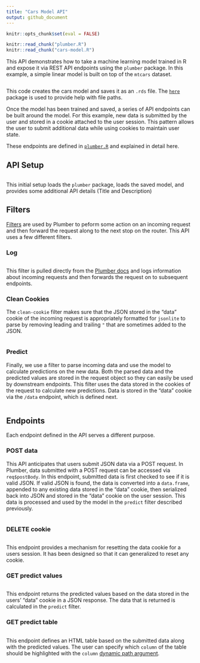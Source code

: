 ```yaml
---
title: "Cars Model API"
output: github_document
---
```


```r
knitr::opts_chunk$set(eval = FALSE)

knitr::read_chunk("plumber.R")
knitr::read_chunk("cars-model.R")
```

This API demonstrates how to take a machine learning model trained in R and expose it via REST API endpoints using the `plumber` package. In this example, a simple linear model is built on top of the `mtcars` dataset.

```r
```

This code creates the cars model and saves it as an `.rds` file. The [`here`](https://github.com/r-lib/here) package is used to provide help with file paths.

Once the model has been trained and saved, a series of API endpoints can be built around the model. For this example, new data is submitted by the user and stored in a cookie attached to the user session. This pattern allows the user to submit additional data while using cookies to maintain user state.

These endpoints are defined in [`plumber.R`](plumber.R) and explained in detail here.

## API Setup
```r
```

This initial setup loads the `plumber` package, loads the saved model, and provides some additional API details (Title and Description)

## Filters
[Filters](https://www.rplumber.io/docs/routing-and-input.html#filters) are used by Plumber to peform some action on an incoming request and then forward the request along to the next stop on the router. This API uses a few different filters.

### Log
```r
```

This filter is pulled directly from the [Plumber docs](https://www.rplumber.io/docs/routing-and-input.html#forward-to-another-handler) and logs information about incoming requests and then forwards the request on to subsequent endpoints.

### Clean Cookies
The `clean-cookie` filter makes sure that the JSON stored in the "data" cookie of the incoming request is appropriately formatted for `jsonlite` to parse by removing leading and trailing `"` that are sometimes added to the JSON.

```r
```

### Predict
Finally, we use a filter to parse incoming data and use the model to calculate predictions on the new data. Both the parsed data and the predicted values are stored in the request object so they can easily be used by downstream endpoints. This filter uses the data stored in the cookies of the request to calculate new predictions. Data is stored in the "data" cookie via the `/data` endpoint, which is defined next.

```r
```

## Endpoints
Each endpoint defined in the API serves a different purpose.

### POST data
This API anticipates that users submit JSON data via a POST request. In Plumber, data submitted with a POST request can be accessed via `req$postBody`. In this endpoint, submitted data is first checked to see if it is valid JSON. If valid JSON is found, the data is converted into a `data.frame`, appended to any existing data stored in the "data" cookie, then serialized back into JSON and stored in the "data" cookie on the user session. This data is processed and used by the model in the `predict` filter described previously.

```r
```

### DELETE cookie
```r
```

This endpoint provides a mechanism for resetting the data cookie for a users session. It has been designed so that it can generalized to reset any cookie.

### GET predict values
```r
```

This endpoint returns the predicted values based on the data stored in the users' "data" cookie in a JSON response. The data that is returned is calculated in the `predict` filter.

### GET predict table
```r
```

This endpoint defines an HTML table based on the submitted data along with the predicted values. The user can specify which `column` of the table should be highlighted with the `column` [dynamic path argument](https://www.rplumber.io/docs/routing-and-input.html#dynamic-routes).
